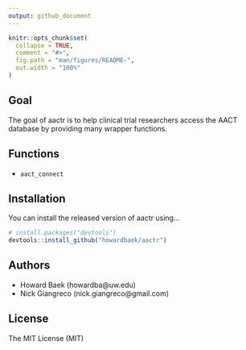 ```yaml
---
output: github_document
---
```


<!-- README.md is generated from README.Rmd. Please edit that file -->

```r
knitr::opts_chunk$set(
  collapse = TRUE,
  comment = "#>",
  fig.path = "man/figures/README-",
  out.width = "100%"
)
```
## Goal

The goal of aactr is to help clinical trial researchers access the AACT database by providing many wrapper functions.

## Functions

* `aact_connect`


## Installation

You can install the released version of aactr using...

``` r
# install.packages("devtools")
devtools::install_github("howardbaek/aactr")
```


## Authors

* Howard Baek (howardba@uw.edu)
* Nick Giangreco (nick.giangreco@gmail.com)

## License

The MIT License (MIT)
